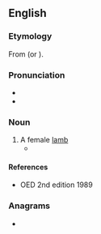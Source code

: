 ==English==
{{rfv|1=en}}
===Etymology===
From {{inh|en|ang|cilfor}} (or {{m|ang|ceolfor}}).

===Pronunciation===
* {{IPA|en|/ˈtʃɪlvɚ/}}
* {{rhymes|en|ɪlvə(r)}}

===Noun===
{{en-noun}}

# A female [[lamb]]
#* {{quote-journal|en|year=1883|author=Robert Holland|title=|journal=Notes and Queries|url=https://books.google.com/books?id=efPnRcnriDEC&pg=PA176|series=6|number=8|page=176|text=A ''pur'' in Dorsetshire is a castrated male lamb; a '''''chilver''''' is a female lamb.}}

====References====
* OED 2nd edition 1989

===Anagrams===
* {{anagrams|en|a=cehilrv|chervil}}